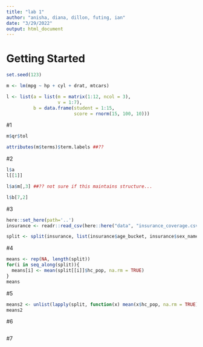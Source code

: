 ```yaml
---
title: "lab 1"
author: "anisha, diana, dillon, futing, ian"
date: "3/29/2022"
output: html_document
---
```


# Getting Started
```r

set.seed(123) 

m <- lm(mpg ~ hp + cyl + drat, mtcars)

l <- list(a = list(m = matrix(1:12, ncol = 3),
                   v = 1:7),
          b = data.frame(student = 1:15,
                         score = rnorm(15, 100, 10)))
```


#1
```r
m$qr$tol

attributes(m$terms)$term.labels ##??

```


#2

```r
l$a
l[[1]]

l$a$m[,3] ##?? not sure if this maintains structure...

l$b[7,2]
```


#3
```r
here::set_here(path='..')
insurance <- readr::read_csv(here::here("data", "insurance_coverage.csv"))

split <- split(insurance, list(insurance$age_bucket, insurance$sex_name))
```

#4
```r
means <- rep(NA, length(split))
for(i in seq_along(split)){
  means[i] <- mean(split[[i]]$hc_pop, na.rm = TRUE)
}
means
```

#5
```r
means2 <- unlist(lapply(split, function(x) mean(x$hc_pop, na.rm = TRUE)))
means2
```

#6
```r

```

#7
```r

```

